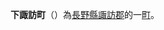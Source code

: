 {{日本町村|
自治體名=下諏訪|
町村=町|
圖像=[[File:Suwa_taisha_harumiya07bs3200.jpg|240px]]|
圖像說明=[[諏訪大社|諏訪大社]]（[[信濃國|信濃國]][[一宮|一宮]]）下社春宮|
町村章=|
日文原名=下諏訪町|
平假名=しもすわまち|
羅馬字拼音=Shimosuwa-machi|
都道府縣=長野縣|
支廳=|
郡=諏訪郡|
編號=20361-1|
面積=66.9|
邊界未定=|
人口=22,349|
統計時間=2005年9月1日|
自治體=[[松本市|松本市]]、[[諏訪市|諏訪市]]、[[岡谷市|岡谷市]]、[[長和町|長和町]]|
樹=櫻|
花=杜鵑|
鳥=|
其他象徵物=|
其他象徵=|
郵遞區號=393-8501|
所在地=諏訪郡下諏訪町4613番地8号|
電話號碼=266-27-1111|
外部連結=http://www.town.shimosuwa.nagano.jp/|
經度=|
緯度=|
地圖=|
註記=
}}
'''下諏訪町'''（{{jpn|j=下諏訪町|hg=しもすわまち|rm=Shimosuwa machi|f=y}}）為[[長野縣|長野縣]][[諏訪郡|諏訪郡]]的一[[町|町]]。

{{長野縣}}{{Authority control}}